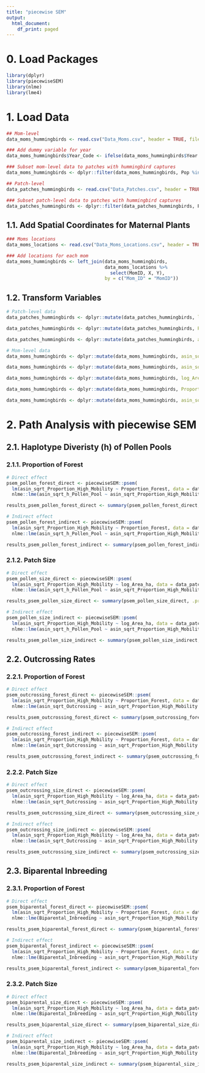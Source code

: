 ```yaml
---
title: "piecewise SEM"
output:
  html_document:
    df_print: paged
---
```


# 0. Load Packages

```r
library(dplyr)
library(piecewiseSEM)
library(nlme)
library(lme4)
```

# 1. Load Data

```r
## Mom-level
data_moms_hummingbirds <- read.csv("Data_Moms.csv", header = TRUE, fileEncoding = "UTF-8-BOM")

### Add dummy variable for year
data_moms_hummingbirds$Year_Code <- ifelse(data_moms_hummingbirds$Year == 2013, 0, 1)

### Subset mom-level data to patches with hummingbird captures
data_moms_hummingbirds <- dplyr::filter(data_moms_hummingbirds, Pop %in% c(10, 16, 19, 32, 33, 35, 40, 49, 50, 56, 58, 60, 63))

## Patch-level
data_patches_hummingbirds <- read.csv("Data_Patches.csv", header = TRUE, fileEncoding = "UTF-8-BOM")

### Subset patch-level data to patches with hummingbird captures
data_patches_hummingbirds <- dplyr::filter(data_patches_hummingbirds, Pop %in% c(10, 16, 19, 32, 33, 35, 40, 49, 50, 56, 58, 60, 63))
```

## 1.1. Add Spatial Coordinates for Maternal Plants

```r
### Moms locations
data_moms_locations <- read.csv("Data_Moms_Locations.csv", header = TRUE)

### Add locations for each mom
data_moms_hummingbirds <- left_join(data_moms_hummingbirds,
                                    data_moms_locations %>% 
                                      select(MomID, X, Y),
                                    by = c("Mom_ID" = "MomID"))
```

## 1.2. Transform Variables

```r
# Patch-level data
data_patches_hummingbirds <- dplyr::mutate(data_patches_hummingbirds, log_Area_ha = log(Area_ha))

data_patches_hummingbirds <- dplyr::mutate(data_patches_hummingbirds, Proportion_Forest = Percent_Forest / 100)

data_patches_hummingbirds <- dplyr::mutate(data_patches_hummingbirds, asin_sqrt_Proportion_High_Mobility = asin(sqrt(Proportion_High_Mobility)))

# Mom-level data
data_moms_hummingbirds <- dplyr::mutate(data_moms_hummingbirds, asin_sqrt_h_Pollen_Pool = asin(sqrt(h_Pollen_Pool)))

data_moms_hummingbirds <- dplyr::mutate(data_moms_hummingbirds, asin_sqrt_Outcrossing = asin(sqrt(Outcrossing)))

data_moms_hummingbirds <- dplyr::mutate(data_moms_hummingbirds, log_Area_ha = log(Area_ha))

data_moms_hummingbirds <- dplyr::mutate(data_moms_hummingbirds, Proportion_Forest = Percent_Forest / 100)

data_moms_hummingbirds <- dplyr::mutate(data_moms_hummingbirds, asin_sqrt_Proportion_High_Mobility = asin(sqrt(Proportion_High_Mobility)))
```

# 2. Path Analysis with piecewise SEM

## 2.1. Haplotype Diveristy (h) of Pollen Pools

### 2.1.1. Proportion of Forest

```r
# Direct effect
psem_pollen_forest_direct <- piecewiseSEM::psem(
  lm(asin_sqrt_Proportion_High_Mobility ~ Proportion_Forest, data = data_patches_hummingbirds),
  nlme::lme(asin_sqrt_h_Pollen_Pool ~ asin_sqrt_Proportion_High_Mobility + Proportion_Forest + Year_Code, random = ~ 1 | Pop, data = data_moms_hummingbirds))

results_psem_pollen_forest_direct <- summary(psem_pollen_forest_direct, .progressBar = FALSE)

# Indirect effect
psem_pollen_forest_indirect <- piecewiseSEM::psem(
  lm(asin_sqrt_Proportion_High_Mobility ~ Proportion_Forest, data = data_patches_hummingbirds),
  nlme::lme(asin_sqrt_h_Pollen_Pool ~ asin_sqrt_Proportion_High_Mobility + Year_Code, random = ~ 1 | Pop, data = data_moms_hummingbirds))

results_psem_pollen_forest_indirect <- summary(psem_pollen_forest_indirect, .progressBar = FALSE)
```

### 2.1.2. Patch Size

```r
# Direct effect
psem_pollen_size_direct <- piecewiseSEM::psem(
  lm(asin_sqrt_Proportion_High_Mobility ~ log_Area_ha, data = data_patches_hummingbirds),
  nlme::lme(asin_sqrt_h_Pollen_Pool ~ asin_sqrt_Proportion_High_Mobility + log_Area_ha + Year_Code, random = ~ 1 | Pop, data = data_moms_hummingbirds))

results_psem_pollen_size_direct <- summary(psem_pollen_size_direct, .progressBar = FALSE)

# Indirect effect
psem_pollen_size_indirect <- piecewiseSEM::psem(
  lm(asin_sqrt_Proportion_High_Mobility ~ log_Area_ha, data = data_patches_hummingbirds),
  nlme::lme(asin_sqrt_h_Pollen_Pool ~ asin_sqrt_Proportion_High_Mobility + Year_Code, random = ~ 1 | Pop, data = data_moms_hummingbirds))

results_psem_pollen_size_indirect <- summary(psem_pollen_size_indirect, .progressBar = FALSE)
```

## 2.2. Outcrossing Rates

### 2.2.1. Proportion of Forest

```r
# Direct effect
psem_outcrossing_forest_direct <- piecewiseSEM::psem(
  lm(asin_sqrt_Proportion_High_Mobility ~ Proportion_Forest, data = data_patches_hummingbirds),
  nlme::lme(asin_sqrt_Outcrossing ~ asin_sqrt_Proportion_High_Mobility + Proportion_Forest + Year_Code, random = ~ 1 | Pop, data = data_moms_hummingbirds))

results_psem_outcrossing_forest_direct <- summary(psem_outcrossing_forest_direct, .progressBar = FALSE)

# Indirect effect
psem_outcrossing_forest_indirect <- piecewiseSEM::psem(
  lm(asin_sqrt_Proportion_High_Mobility ~ Proportion_Forest, data = data_patches_hummingbirds),
  nlme::lme(asin_sqrt_Outcrossing ~ asin_sqrt_Proportion_High_Mobility + Year_Code, random = ~ 1 | Pop, data = data_moms_hummingbirds))

results_psem_outcrossing_forest_indirect <- summary(psem_outcrossing_forest_indirect, .progressBar = FALSE)
```

### 2.2.2. Patch Size

```r
# Direct effect
psem_outcrossing_size_direct <- piecewiseSEM::psem(
  lm(asin_sqrt_Proportion_High_Mobility ~ log_Area_ha, data = data_patches_hummingbirds),
  nlme::lme(asin_sqrt_Outcrossing ~ asin_sqrt_Proportion_High_Mobility + log_Area_ha + Year_Code, random = ~ 1 | Pop, data = data_moms_hummingbirds))

results_psem_outcrossing_size_direct <- summary(psem_outcrossing_size_direct, .progressBar = FALSE)

# Indirect effect
psem_outcrossing_size_indirect <- piecewiseSEM::psem(
  lm(asin_sqrt_Proportion_High_Mobility ~ log_Area_ha, data = data_patches_hummingbirds),
  nlme::lme(asin_sqrt_Outcrossing ~ asin_sqrt_Proportion_High_Mobility + Year_Code, random = ~ 1 | Pop, data = data_moms_hummingbirds))

results_psem_outcrossing_size_indirect <- summary(psem_outcrossing_size_indirect, .progressBar = FALSE)
```

## 2.3. Biparental Inbreeding

### 2.3.1. Proportion of Forest

```r
# Direct effect
psem_biparental_forest_direct <- piecewiseSEM::psem(
  lm(asin_sqrt_Proportion_High_Mobility ~ Proportion_Forest, data = data_patches_hummingbirds),
  nlme::lme(Biparental_Inbreeding ~ asin_sqrt_Proportion_High_Mobility + Proportion_Forest + Year_Code, random = ~ 1 | Pop, data = data_moms_hummingbirds))

results_psem_biparental_forest_direct <- summary(psem_biparental_forest_direct, .progressBar = FALSE)

# Indirect effect
psem_biparental_forest_indirect <- piecewiseSEM::psem(
  lm(asin_sqrt_Proportion_High_Mobility ~ Proportion_Forest, data = data_patches_hummingbirds),
  nlme::lme(Biparental_Inbreeding ~ asin_sqrt_Proportion_High_Mobility + Year_Code, random = ~ 1 | Pop, data = data_moms_hummingbirds))

results_psem_biparental_forest_indirect <- summary(psem_biparental_forest_indirect, .progressBar = FALSE)
```

### 2.3.2. Patch Size

```r
# Direct effect
psem_biparental_size_direct <- piecewiseSEM::psem(
  lm(asin_sqrt_Proportion_High_Mobility ~ log_Area_ha, data = data_patches_hummingbirds),
  nlme::lme(Biparental_Inbreeding ~ asin_sqrt_Proportion_High_Mobility + log_Area_ha + Year_Code, random = ~ 1 | Pop, data = data_moms_hummingbirds))

results_psem_biparental_size_direct <- summary(psem_biparental_size_direct, .progressBar = FALSE)

# Indirect effect
psem_biparental_size_indirect <- piecewiseSEM::psem(
  lm(asin_sqrt_Proportion_High_Mobility ~ log_Area_ha, data = data_patches_hummingbirds),
  nlme::lme(Biparental_Inbreeding ~ asin_sqrt_Proportion_High_Mobility + Year_Code, random = ~ 1 | Pop, data = data_moms_hummingbirds))

results_psem_biparental_size_indirect <- summary(psem_biparental_size_indirect, .progressBar = FALSE)
```